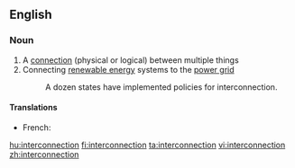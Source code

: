 ==English==
{{wikipedia}}
===Noun===
{{en-noun}}

# A [[connection]] (physical or logical) between multiple things
# Connecting [[renewable energy]] systems to the [[w:power grid|power grid]] 
#: A dozen states have implemented policies for interconnection.
====Translations====
{{trans-top|a connection between multiple things}}
* French: {{t+|fr|interconnexion|f}}
{{trans-mid}}
{{trans-bottom}}

[[hu:interconnection]]
[[fi:interconnection]]
[[ta:interconnection]]
[[vi:interconnection]]
[[zh:interconnection]]